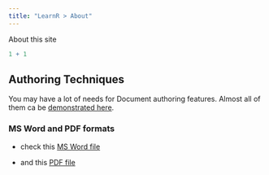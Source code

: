 ```yaml
---
title: "LearnR > About"
---
```


About this site

```r
1 + 1
```

## Authoring Techniques

You may have a lot of needs for Document authoring features. Almost all of them ca be [demonstrated here](authoring.qmd).

### MS Word and PDF formats

-   check this [MS Word file](_site/authoring.docx)

-   and this [PDF file](_site/authoring.pdf)

